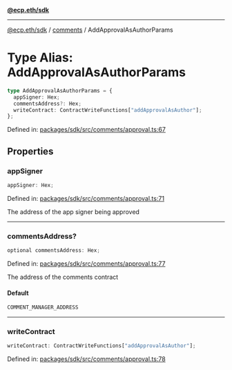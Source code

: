 [**@ecp.eth/sdk**](../../index.mdx)

***

[@ecp.eth/sdk](/sdk-reference/index.mdx) / [comments](/sdk-reference/comments/index.mdx) / AddApprovalAsAuthorParams

# Type Alias: AddApprovalAsAuthorParams

```ts
type AddApprovalAsAuthorParams = {
  appSigner: Hex;
  commentsAddress?: Hex;
  writeContract: ContractWriteFunctions["addApprovalAsAuthor"];
};
```

Defined in: [packages/sdk/src/comments/approval.ts:67](https://github.com/ecp-eth/comments-monorepo/blob/main/packages/sdk/src/comments/approval.ts#L67)

## Properties

### appSigner

```ts
appSigner: Hex;
```

Defined in: [packages/sdk/src/comments/approval.ts:71](https://github.com/ecp-eth/comments-monorepo/blob/main/packages/sdk/src/comments/approval.ts#L71)

The address of the app signer being approved

***

### commentsAddress?

```ts
optional commentsAddress: Hex;
```

Defined in: [packages/sdk/src/comments/approval.ts:77](https://github.com/ecp-eth/comments-monorepo/blob/main/packages/sdk/src/comments/approval.ts#L77)

The address of the comments contract

#### Default

```ts
COMMENT_MANAGER_ADDRESS
```

***

### writeContract

```ts
writeContract: ContractWriteFunctions["addApprovalAsAuthor"];
```

Defined in: [packages/sdk/src/comments/approval.ts:78](https://github.com/ecp-eth/comments-monorepo/blob/main/packages/sdk/src/comments/approval.ts#L78)
